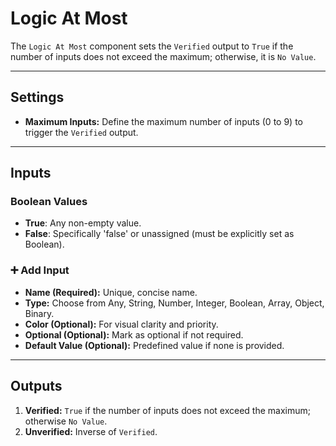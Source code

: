 # Logic At Most

The `Logic At Most` component sets the `Verified` output to `True` if the number of inputs does not exceed the maximum; otherwise, it is `No Value`.



---

## Settings

- **Maximum Inputs:** Define the maximum number of inputs (0 to 9) to trigger the `Verified` output.

---

## Inputs

### Boolean Values

- **True**: Any non-empty value.
- **False**: Specifically 'false' or unassigned (must be explicitly set as Boolean).

### ➕ Add Input

- **Name (Required):** Unique, concise name.
- **Type:** Choose from Any, String, Number, Integer, Boolean, Array, Object, Binary.
- **Color (Optional):** For visual clarity and priority.
- **Optional (Optional):** Mark as optional if not required.
- **Default Value (Optional):** Predefined value if none is provided.

---

## Outputs

1. **Verified:** `True` if the number of inputs does not exceed the maximum; otherwise `No Value`.
2. **Unverified:** Inverse of `Verified`.